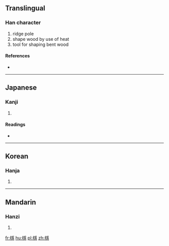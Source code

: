 {{also|櫽}}
==Translingual==

===Han character===
{{Han char|rn=75|rad=木|as=14|sn=18|four=|canj=DBMP}}

# ridge pole
# shape wood by use of heat
# tool for shaping bent wood

====References====
* {{Han ref|kx=0559.020|dkj=15747|dj=0948.180|hdz=21309.130|uh=6ABC|ud=27324}}

----

==Japanese==

===Kanji===
{{ja-kanji|grade=|rs=木14}}

# {{defn|lang=ja|sort=木14}}

====Readings====
* {{ja-readings|on=[[いん]] (in)|kun=[[むね]] (mune)}}

----

==Korean==

===Hanja===
{{ko-hanja|hangeul=은|eumhun=|rv=eun|mr=ŭn|y=un}}

# {{defn|lang=ko|sort=木14}}

----

==Mandarin==

===Hanzi===
{{cmn-hanzi|pin=[[yǐn]] ([[yin3]]), [[yìn]] ([[yin4]])|wg=yin<sup>3</sup>, yin<sup>4</sup>}}

# {{defn|lang=cmn|sort=木14}}

[[fr:檼]]
[[hu:檼]]
[[pl:檼]]
[[zh:檼]]